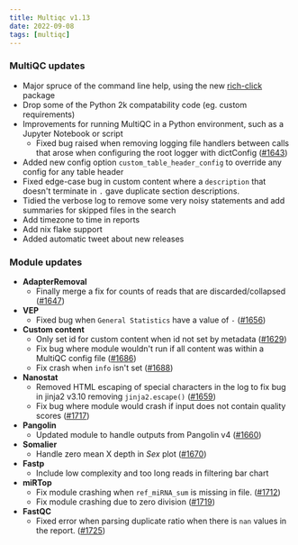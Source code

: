 ```yaml
---
title: Multiqc v1.13
date: 2022-09-08
tags: [multiqc]
---
```


### MultiQC updates

- Major spruce of the command line help, using the new [rich-click](https://github.com/ewels/rich-click) package
- Drop some of the Python 2k compatability code (eg. custom requirements)
- Improvements for running MultiQC in a Python environment, such as a Jupyter Notebook or script
  - Fixed bug raised when removing logging file handlers between calls that arose when configuring the root logger with dictConfig ([#1643](https://github.com/ewels/MultiQC/issues/1643))
- Added new config option `custom_table_header_config` to override any config for any table header
- Fixed edge-case bug in custom content where a `description` that doesn't terminate in `.` gave duplicate section descriptions.
- Tidied the verbose log to remove some very noisy statements and add summaries for skipped files in the search
- Add timezone to time in reports
- Add nix flake support
- Added automatic tweet about new releases

### Module updates

- **AdapterRemoval**
  - Finally merge a fix for counts of reads that are discarded/collapsed ([#1647](https://github.com/ewels/MultiQC/issues/1647))
- **VEP**
  - Fixed bug when `General Statistics` have a value of `-` ([#1656](https://github.com/ewels/MultiQC/pull/1656))
- **Custom content**
  - Only set id for custom content when id not set by metadata ([#1629](https://github.com/ewels/MultiQC/issues/1629))
  - Fix bug where module wouldn't run if all content was within a MultiQC config file ([#1686](https://github.com/ewels/MultiQC/issues/1686))
  - Fix crash when `info` isn't set ([#1688](https://github.com/ewels/MultiQC/issues/1688))
- **Nanostat**
  - Removed HTML escaping of special characters in the log to fix bug in jinja2 v3.10 removing `jinja2.escape()` ([#1659](https://github.com/ewels/MultiQC/pull/1659))
  - Fix bug where module would crash if input does not contain quality scores ([#1717](https://github.com/ewels/MultiQC/issues/1717))
- **Pangolin**
  - Updated module to handle outputs from Pangolin v4 ([#1660](https://github.com/ewels/MultiQC/pull/1660))
- **Somalier**
  - Handle zero mean X depth in _Sex_ plot ([#1670](https://github.com/ewels/MultiQC/pull/1670))
- **Fastp**
  - Include low complexity and too long reads in filtering bar chart
- **miRTop**
  - Fix module crashing when `ref_miRNA_sum` is missing in file. ([#1712](https://github.com/ewels/MultiQC/issues/1712))
  - Fix module crashing due to zero division ([#1719](https://github.com/ewels/MultiQC/issues/1719))
- **FastQC**
  - Fixed error when parsing duplicate ratio when there is `nan` values in the report. ([#1725](https://github.com/ewels/MultiQC/pull/1725))
